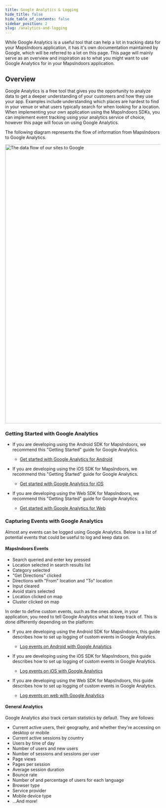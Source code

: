 ```yaml
---
title: Google Analytics & Logging
hide_title: false
hide_table_of_contents: false
sidebar_position: 2
slug: /analytics-and-logging
---
```


While Google Analytics is a useful tool that can help a lot in tracking data for your MapsIndoors application, it has it's own documentation maintained by Google, which will be referred to a lot on this page. This page will mainly serve as an overview and inspiration as to what you might want to use Google Analytics for in your MapsIndoors application.

## Overview

Google Analytics is a free tool that gives you the opportunity to analyze data to get a deeper understanding of your customers and how they use your app. Examples include understanding which places are hardest to find in your venue or what users typically search for when looking for a location. When implementing your own application using the MapsIndoors SDKs, you can implement event tracking using your analytics service of choice, however this page will focus on using Google Analytics.

The following diagram represents the flow of information from MapsIndoors to Google Analytics.

<img src="/img/various/Google_Analytics_Flow.png" alt="The data flow of our sites to Google" width="900"/>

### Getting Started with Google Analytics

* If you are developing using the Android SDK for MapsIndoors, we recommend this "Getting Started" guide for Google Analytics.
  * [Get started with Google Analytics for Android](https://firebase.google.com/docs/analytics/get-started?technology=android&platform=android#java)

* If you are developing using the iOS SDK for MapsIndoors, we recommend this "Getting Started" guide for Google Analytics.
  * [Get started with Google Analytics for iOS](https://firebase.google.com/docs/analytics/get-started?technology=android&platform=ios#swift)

* If you are developing using the Web SDK for MapsIndoors, we recommend this "Getting Started" guide for Google Analytics.
  * [Get started with Google Analytics for Web](https://firebase.google.com/docs/analytics/get-started?technology=android&platform=web#web-version-9)

### Capturing Events with Google Analytics

Almost any events can be logged using Google Analytics. Below is a list of potential events that could be useful to log and keep data on.

#### MapsIndoors Events

* Search queried and enter key pressed
* Location selected in search results list
* Category selected
* "Get Directions" clicked
* Directions with "From" location and "To" location
* Input cleared
* Avoid stairs selected
* Location clicked on map
* Cluster clicked on map

In order to define custom events, such as the ones above, in your application, you need to tell Google Analytics what to keep track of. This is done differently depending on the platform:

* If you are developing using the Android SDK for MapsIndoors, this guide describes how to set up logging of custom events in Google Analytics.
  * [Log events on Android with Google Analytics](https://firebase.google.com/docs/analytics/events?platform=android)

* If you are developing using the iOS SDK for MapsIndoors, this guide describes how to set up logging of custom events in Google Analytics.
  * [Log events on iOS with Google Analytics](https://firebase.google.com/docs/analytics/events?platform=ios#swift)

* If you are developing using the Web SDK for MapsIndoors, this guide describes how to set up logging of custom events in Google Analytics.
  * [Log events on web with Google Analytics](https://firebase.google.com/docs/analytics/events?platform=web#web-version-9)

#### General Analytics

Google Analytics also track certain statistics by default. They are follows:

* Current active users, their geography, and whether they're accessing on desktop or mobile
* Current active sessions by country
* Users by time of day
* Number of users and new users
* Number of sessions and sessions per user
* Page views
* Pages per session
* Average session duration
* Bounce rate
* Number of and percentage of users for each language
* Browser type
* Service provider
* Mobile device type
* ...And more!